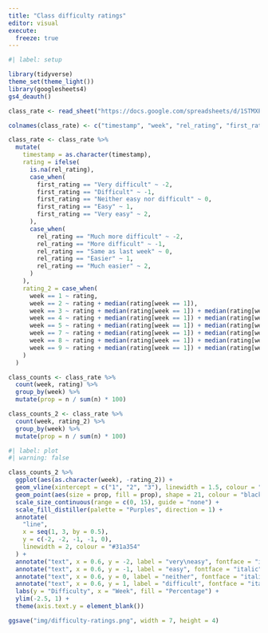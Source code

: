 ```yaml
---
title: "Class difficulty ratings"
editor: visual
execute: 
  freeze: true
---
```


```r
#| label: setup

library(tidyverse)
theme_set(theme_light())
library(googlesheets4)
gs4_deauth()

class_rate <- read_sheet("https://docs.google.com/spreadsheets/d/1STMXP32cz06pceqA77Zuy2w-OSiQnL0eZtJhsCCK4Nk/edit?usp=sharing")

colnames(class_rate) <- c("timestamp", "week", "rel_rating", "first_rating")

class_rate <- class_rate %>%
  mutate(
    timestamp = as.character(timestamp),
    rating = ifelse(
      is.na(rel_rating),
      case_when(
        first_rating == "Very difficult" ~ -2,
        first_rating == "Difficult" ~ -1,
        first_rating == "Neither easy nor difficult" ~ 0,
        first_rating == "Easy" ~ 1,
        first_rating == "Very easy" ~ 2,
      ),
      case_when(
        rel_rating == "Much more difficult" ~ -2,
        rel_rating == "More difficult" ~ -1,
        rel_rating == "Same as last week" ~ 0,
        rel_rating == "Easier" ~ 1,
        rel_rating == "Much easier" ~ 2,
      )
    ),
    rating_2 = case_when(
      week == 1 ~ rating,
      week == 2 ~ rating + median(rating[week == 1]),
      week == 3 ~ rating + median(rating[week == 1]) + median(rating[week == 2]),
      week == 4 ~ rating + median(rating[week == 1]) + median(rating[week == 2]) + median(rating[week == 3]),
      week == 5 ~ rating + median(rating[week == 1]) + median(rating[week == 2]) + median(rating[week == 3]) + median(rating[week == 4]),
      week == 7 ~ rating + median(rating[week == 1]) + median(rating[week == 2]) + median(rating[week == 3]) + median(rating[week == 4]) + median(rating[week == 5]),
      week == 8 ~ rating + median(rating[week == 1]) + median(rating[week == 2]) + median(rating[week == 3]) + median(rating[week == 4]) + median(rating[week == 5]) + median(rating[week == 7]),
      week == 9 ~ rating + median(rating[week == 1]) + median(rating[week == 2]) + median(rating[week == 3]) + median(rating[week == 4]) + median(rating[week == 5]) + median(rating[week == 7]) + median(rating[week == 8])
    )
  )

class_counts <- class_rate %>%
  count(week, rating) %>%
  group_by(week) %>%
  mutate(prop = n / sum(n) * 100)

class_counts_2 <- class_rate %>%
  count(week, rating_2) %>%
  group_by(week) %>%
  mutate(prop = n / sum(n) * 100)
```

```r
#| label: plot
#| warning: false

class_counts_2 %>%
  ggplot(aes(as.character(week), -rating_2)) +
  geom_vline(xintercept = c("1", "2", "3"), linewidth = 1.5, colour = "gray") +
  geom_point(aes(size = prop, fill = prop), shape = 21, colour = "black") +
  scale_size_continuous(range = c(0, 15), guide = "none") +
  scale_fill_distiller(palette = "Purples", direction = 1) +
  annotate(
    "line",
    x = seq(1, 3, by = 0.5),
    y = c(-2, -2, -1, -1, 0),
    linewidth = 2, colour = "#31a354"
  ) +
  annotate("text", x = 0.6, y = -2, label = "very\neasy", fontface = "italic") +
  annotate("text", x = 0.6, y = -1, label = "easy", fontface = "italic") +
  annotate("text", x = 0.6, y = 0, label = "neither", fontface = "italic") +
  annotate("text", x = 0.6, y = 1, label = "difficult", fontface = "italic") +
  labs(y = "Difficulty", x = "Week", fill = "Percentage") +
  ylim(-2.5, 1) +
  theme(axis.text.y = element_blank())

ggsave("img/difficulty-ratings.png", width = 7, height = 4)
```

